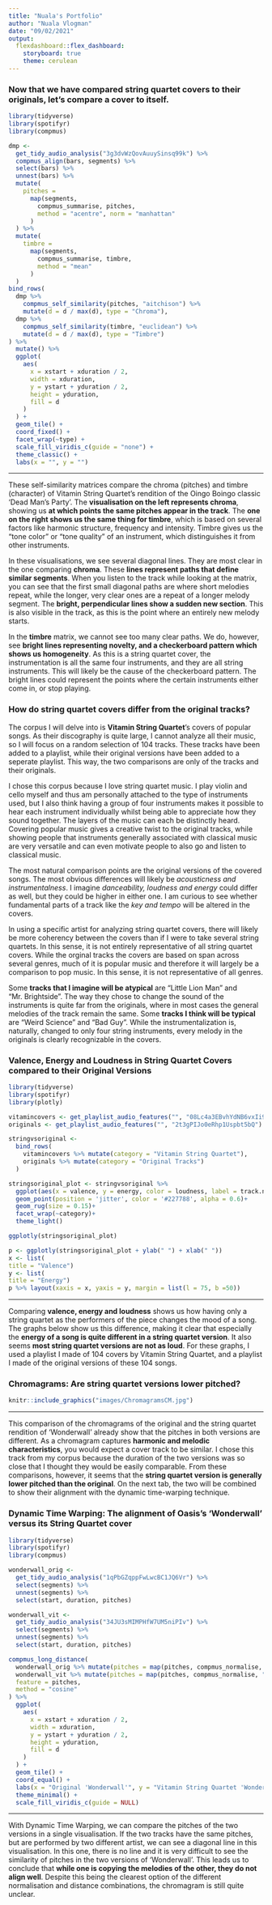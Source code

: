 ```yaml
---
title: "Nuala's Portfolio"
author: "Nuala Vlogman"
date: "09/02/2021"
output:
  flexdashboard::flex_dashboard:
    storyboard: true
    theme: cerulean
---
```

### Now that we have compared string quartet covers to their originals, let's **compare a cover to itself**.

```r
library(tidyverse)
library(spotifyr)
library(compmus)

dmp <-
  get_tidy_audio_analysis("3g3dvWzQovAuuySinsq99k") %>%
  compmus_align(bars, segments) %>%
  select(bars) %>%
  unnest(bars) %>%
  mutate(
    pitches =
      map(segments,
        compmus_summarise, pitches,
        method = "acentre", norm = "manhattan"
      )
  ) %>%
  mutate(
    timbre =
      map(segments,
        compmus_summarise, timbre,
        method = "mean"
      )
  )
bind_rows(
  dmp %>%
    compmus_self_similarity(pitches, "aitchison") %>%
    mutate(d = d / max(d), type = "Chroma"),
  dmp %>%
    compmus_self_similarity(timbre, "euclidean") %>%
    mutate(d = d / max(d), type = "Timbre")
) %>%
  mutate() %>%
  ggplot(
    aes(
      x = xstart + xduration / 2,
      width = xduration,
      y = ystart + yduration / 2,
      height = yduration,
      fill = d
    )
  ) +
  geom_tile() +
  coord_fixed() +
  facet_wrap(~type) +
  scale_fill_viridis_c(guide = "none") +
  theme_classic() +
  labs(x = "", y = "")

```

***
These self-similarity matrices compare the chroma (pitches) and timbre (character) of Vitamin String Quartet's rendition of the Oingo Boingo classic 'Dead Man's Party'. The **visualisation on the left represents chroma**, showing us **at which points the same pitches appear in the track**. The **one on the right shows us the same thing for timbre**, which is based on several factors like harmonic structure, frequency and intensity. Timbre gives us the "tone color" or "tone quality" of an instrument, which distinguishes it from other instruments.

In these visualisations, we see several diagonal lines. They are most clear in the one comparing **chroma**. These **lines represent paths that define similar segments**. When you listen to the track while looking at the matrix, you can see that the first small diagonal paths are where short melodies repeat, while the longer, very clear ones are a repeat of a longer melody segment. The **bright, perpendicular lines show a sudden new section**. This is also visible in the track, as this is the point where an entirely new melody starts.

In the **timbre** matrix, we cannot see too many clear paths. We do, however, see **bright lines representing novelty, and a checkerboard pattern which shows us homogeneity**. As this is a string quartet cover, the instrumentation is all the same four instruments, and they are all string instruments. This will likely be the cause of the checkerboard pattern. The bright lines could represent the points where the certain instruments either come in, or stop playing.

### How do string quartet covers differ from the original tracks?

The corpus I will delve into is **Vitamin String Quartet**'s covers of popular songs. As their discography is quite large, I cannot analyze all their music, so I will focus on a random selection of 104 tracks. These tracks have been added to a playlist, while their original versions have been added to a seperate playlist. This way, the two comparisons are only of the tracks and their originals.

I chose this corpus because I love string quartet music. I play violin and cello myself and thus am personally attached to the type of instruments used, but I also think having a group of four instruments makes it possible to hear each instrument individually whilst being able to appreciate how they sound together. The layers of the music can each be distinctly heard. Covering popular music gives a creative twist to the original tracks, while showing people that instruments generally associated with classical music are very versatile and can even motivate people to also go and listen to classical music. 

The most natural comparison points are the original versions of the covered songs. The most obvious differences will likely be _acousticness and instrumentalness_. I imagine _danceability, loudness and energy_ could differ as well, but they could be higher in either one. I am curious to see whether fundamental parts of a track like the _key and tempo_ will be altered in the covers. 

In using a specific artist for analyzing string quartet covers, there will likely be more coherency between the covers than if I were to take several string quartets. In this sense, it is not entirely representative of all string quartet covers. While the orginal tracks the covers are based on span across several genres, much of it is popular music and therefore it will largely be a comparison to pop music. In this sense, it is not representative of all genres. 

Some **tracks that I imagine will be atypical** are "Little Lion Man" and "Mr. Brightside". The way they chose to change the sound of the instruments is quite far from the originals, where in most cases the general melodies of the track remain the same. Some **tracks I think will be typical** are "Weird Science" and "Bad Guy". While the instrumentalization is, naturally, changed to only four string instruments, every melody in the originals is clearly recognizable in the covers.


### **Valence, Energy and Loudness** in String Quartet Covers compared to their Original Versions


```r
library(tidyverse)
library(spotifyr)
library(plotly)

vitamincovers <- get_playlist_audio_features("", "08Lc4a3EBvhYdNB6vxIi9X")
originals <- get_playlist_audio_features("", "2t3gPIJo0eRhp1Uspbt5bQ")

stringvsoriginal <-
  bind_rows(
    vitamincovers %>% mutate(category = "Vitamin String Quartet"),
    originals %>% mutate(category = "Original Tracks")
  )

stringsoriginal_plot <- stringvsoriginal %>%
  ggplot(aes(x = valence, y = energy, color = loudness, label = track.name))+
  geom_point(position = 'jitter', color = '#227788', alpha = 0.6)+
  geom_rug(size = 0.15)+
  facet_wrap(~category)+
  theme_light()

ggplotly(stringsoriginal_plot)

p <- ggplotly(stringsoriginal_plot + ylab(" ") + xlab(" "))
x <- list(
title = "Valence")
y <- list(
title = "Energy")
p %>% layout(xaxis = x, yaxis = y, margin = list(l = 75, b =50))
```

***
Comparing **valence, energy and loudness** shows us how having only a string quartet as the performers of the piece changes the mood of a song. The graphs below show us this difference, making it clear that especially the **energy of a song is quite different in a string quartet version**. It also seems **most string quartet versions are not as loud**. For these graphs, I used a playlist I made of 104 covers by Vitamin String Quartet, and a playlist I made of the original versions of these 104 songs.

### **Chromagrams**: Are string quartet versions lower pitched?

```r
knitr::include_graphics("images/ChromagramsCM.jpg")
```


*** 

This comparison of the chromagrams of the original and the string quartet rendition of 'Wonderwall' already show that the pitches in both versions are different. As a chromagram captures **harmonic and melodic characteristics**, you would expect a cover track to be similar. I chose this track from my corpus because the duration of the two versions was so close that I thought they would be easily comparable. From these comparisons, however, it seems that the **string quartet version is generally lower pitched than the original**. On the next tab, the two will be combined to show their alignment with the dynamic time-warping technique.

### **Dynamic Time Warping**: The alignment of Oasis's 'Wonderwall' versus its String Quartet cover

```r

library(tidyverse)
library(spotifyr)
library(compmus)

wonderwall_orig <- 
  get_tidy_audio_analysis("1qPbGZqppFwLwcBC1JQ6Vr") %>%
  select(segments) %>%
  unnest(segments) %>%
  select(start, duration, pitches)

wonderwall_vit <- 
  get_tidy_audio_analysis("34JU3sMIMPHfW7UM5niPIv") %>%
  select(segments) %>%
  unnest(segments) %>%
  select(start, duration, pitches)

compmus_long_distance(
  wonderwall_orig %>% mutate(pitches = map(pitches, compmus_normalise, "euclidean")),
  wonderwall_vit %>% mutate(pitches = map(pitches, compmus_normalise, "euclidean")),
  feature = pitches,
  method = "cosine"
) %>%
  ggplot(
    aes(
      x = xstart + xduration / 2,
      width = xduration,
      y = ystart + yduration / 2,
      height = yduration,
      fill = d
    )
  ) + 
  geom_tile() +
  coord_equal() +
  labs(x = "Original 'Wonderwall'", y = "Vitamin String Quartet 'Wonderwall'") +
  theme_minimal() +
  scale_fill_viridis_c(guide = NULL)


```

***

With Dynamic Time Warping, we can compare the pitches of the two versions in a single visualisation. If the two tracks have the same pitches, but are performed by two different artist, we can see a diagonal line in this visualisation. In this one, there is no line and it is very difficult to see the similarity of pitches in the two versions of 'Wonderwall'. This leads us to conclude that **while one is copying the melodies of the other, they do not align well**. Despite this being the clearest option of the different normalisation and distance combinations, the chromagram is still quite unclear.



